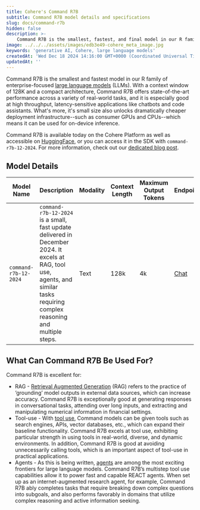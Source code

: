 ```yaml
---
title: Cohere's Command R7B
subtitle: Command R7B model details and specifications
slug: docs/command-r7b
hidden: false
description: >-
    Command R7B is the smallest, fastest, and final model in our R family of enterprise-focused large language models. It excels at RAG, tool use, and agents.
image: ../../../assets/images/edb3e49-cohere_meta_image.jpg
keywords: 'generative AI, Cohere, large language models'
createdAt: 'Wed Dec 18 2024 14:16:00 GMT+0000 (Coordinated Universal Time)'
updatedAt: ''
---
```


Command R7B is the smallest and fastest model in our R family of enterprise-focused [large language models](https://docs.cohere.com/v1/docs/the-cohere-platform#large-language-models-llms) (LLMs). With a context window of 128K and a compact architecture, Command R7B offers state-of-the-art performance across a variety of real-world tasks, and it is especially good at high throughput, latency-sensitive applications like chatbots and code assistants. What's more, it's small size also unlocks dramatically cheaper deployment infrastructure--such as consumer GPUs and CPUs--which means it can be used for on-device inference.

Command R7B is available today on the Cohere Platform as well as accessible on [HuggingFace](https://huggingface.co/CohereForAI/c4ai-command-r7b-12-2024), or you can access it in the SDK with `command-r7b-12-2024`. For more information, check out our [dedicated blog post](https://cohere.com/blog/command-r7b).

## Model Details
| Model Name               | Description                                                                                                                                                                                                                                         | Modality             | Context Length | Maximum Output Tokens | Endpoints              |
|--------------------------|-----------------------------------------------------------------------------------------------------------------------------------------------------------------------------------------------------------------------------------------------------|----------------------|----------------|-----------------------|------------------------|
| `command-r7b-12-2024`    | `command-r7b-12-2024` is a small, fast update delivered in December 2024. It excels at RAG, tool use, agents, and similar tasks requiring complex reasoning and multiple steps.                                                                     | Text                 | 128k           | 4k                    | [Chat](/reference/chat)|

## What Can Command R7B Be Used For?
Command R7B is excellent for:

- RAG - [Retrieval Augmented Generation](https://docs.cohere.com/docs/retrieval-augmented-generation-rag) (RAG) refers to the practice of ‘grounding’ model outputs in external data sources, which can increase accuracy. Command R7B is exceptionally good at generating responses in conversational tasks, attending over long inputs, and extracting and manipulating numerical information in financial settings.
- Tool-use - With [tool use](https://docs.cohere.com/docs/tool-use), Command models can be given tools such as search engines, APIs, vector databases, etc., which can expand their baseline functionality. Command R7B excels at tool use, exhibiting particular strength in using tools in real-world, diverse, and dynamic environments. In addition, Command R7B is good at avoiding unnecessarily calling tools, which is an important aspect of tool-use in practical applications. 
- Agents - As this is being written, [agents](https://docs.cohere.com/docs/multi-step-tool-use) are among the most exciting frontiers for large language models. Command R7B’s multistep tool use capabilities allow it to power fast and capable REACT agents. When set up as an internet-augmented research agent, for example, Command R7B ably completes tasks that require breaking down complex questions into subgoals, and also performs favorably in domains that utilize complex reasoning and active information seeking. 
